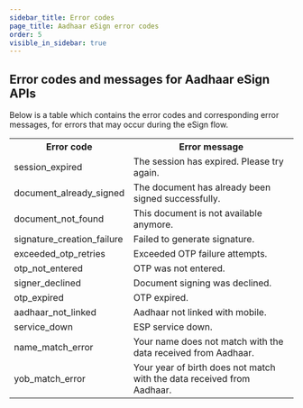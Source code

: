 ```yaml
---
sidebar_title: Error codes
page_title: Aadhaar eSign error codes
order: 5
visible_in_sidebar: true
---
```


## Error codes and messages for Aadhaar eSign APIs

Below is a table which contains the error codes and corresponding error messages, for errors that may occur during the eSign flow.

<table>
    <tbody>
        <tr>
            <th> Error code </th>
            <th> Error message </th>
        </tr>
        <tr>
            <td> session_expired </td>
            <td> The session has expired. Please try again. </td>
        </tr>
        <tr>
            <td> document_already_signed </td>
            <td> The document has already been signed successfully. </td>
        </tr>
        <tr>
            <td> document_not_found </td>
            <td> This document is not available anymore. </td>
        </tr>
        <tr>
            <td> signature_creation_failure </td>
            <td> Failed to generate signature. </td>
        </tr>
        <tr>
            <td> exceeded_otp_retries </td>
            <td> Exceeded OTP failure attempts. </td>
        </tr>
        <tr>
            <td> otp_not_entered </td>
            <td> OTP was not entered. </td>
        </tr>
        <tr>
            <td> signer_declined </td>
            <td> Document signing was declined. </td>
        </tr>
        <tr>
            <td> otp_expired </td>
            <td> OTP expired. </td>
        </tr>
        <tr>
            <td> aadhaar_not_linked </td>
            <td> Aadhaar not linked with mobile. </td>
        </tr>
        <tr>
            <td> service_down </td>
            <td> ESP service down. </td>
        </tr>
        <tr>
            <td> name_match_error </td>
            <td> Your name does not match with the data received from Aadhaar. </td>
        </tr>
        <tr>
            <td> yob_match_error </td>
            <td> Your year of birth does not match with the data received from Aadhaar. </td>
        </tr>
    </tbody>
</table>

<WasPageHelpful />
